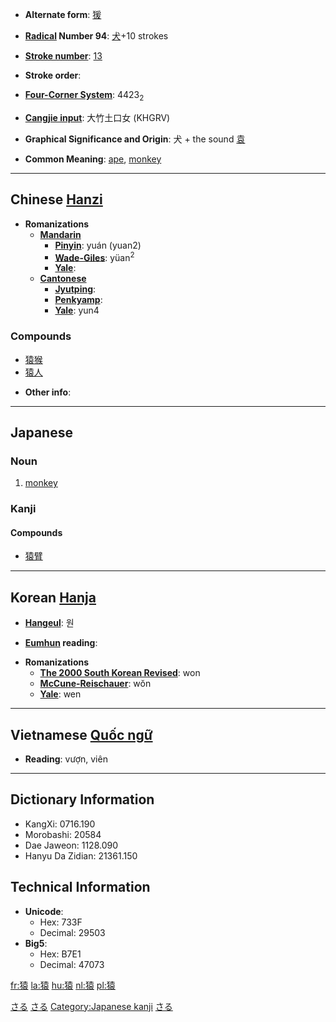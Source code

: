* '''Alternate form''': [[猨]]

* '''[[Wiktionary:Chinese radical index| Radical]] Number 94''': [[Wiktionary:Chinese radical index 犬|犬]]+10 strokes

* '''[[Wiktionary:Chinese total strokes index|Stroke number]]''': [[Wiktionary:Chinese total strokes index 13|13]]

* '''Stroke order''': 

* '''[[Wiktionary:Chinese four corner index|Four-Corner System]]''': 4423<sub>2</sub>

* '''[[Wiktionary:Chinese Cangjie index|Cangjie input]]''': 大竹土口女 (KHGRV)

* '''Graphical Significance and Origin''': 犬 + the sound [[袁]]

* '''Common Meaning''': [[ape]], [[monkey]]

----

== Chinese [[Hanzi]] ==

* '''Romanizations'''
** '''[[Mandarin]]'''
*** '''[[Pinyin]]''': yuán (yuan2)
*** '''[[Wade-Giles]]''': yüan<sup>2</sup>
*** '''[[Yale]]''': 
** '''[[Cantonese]]'''
*** '''[[Jyutping]]''':
*** '''[[Penkyamp]]''': 
*** '''[[Yale]]''': yun4

===Compounds===
*[[猿猴]]
*[[猿人]]

* '''Other info''': 

----

== Japanese ==
=== Noun ===
{{janoun|[[さる]]|[[saru]]}}
# [[monkey]]


=== Kanji ===
{{kanji|[[えん]] ([[en]]), [[おん]] ([[on]])|[[さる]] ([[saru]])}}

====Compounds====
*[[猿臂]]

[[Category:Japanese language|さる]]
[[Category:Japanese nouns|さる]]
[[Category:Japanese kanji]]
[[Category:ja:Mammals|さる]]
----

== Korean [[Hanja]] ==

* '''[[Hangeul]]''': 원

* '''[[Eumhun]] reading''': 

* '''Romanizations'''
** '''[[The 2000 South Korean Revised Romanization|The 2000 South Korean Revised]]''': won
** '''[[McCune-Reischauer]]''': wŏn
** '''[[Yale]]''': wen


----

== Vietnamese [[Quốc ngữ]] ==

* '''Reading''': vượn, viên  

----

== Dictionary Information ==

* KangXi: 0716.190
* Morobashi: 20584
* Dae Jaweon: 1128.090
* Hanyu Da Zidian: 21361.150

== Technical Information ==

* '''Unicode''':
** Hex: 733F
** Decimal: 29503
* '''Big5''':
** Hex: B7E1
** Decimal: 47073


[[fr:猿]]
[[la:猿]]
[[hu:猿]]
[[nl:猿]]
[[pl:猿]]